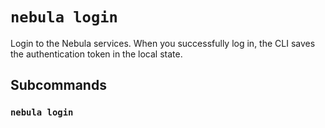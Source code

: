 # `nebula login`

Login to the Nebula services. When you successfully log in, the CLI saves the authentication token in the local state.


## Subcommands

### `nebula login`
